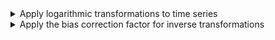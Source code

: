 <details>

<summary>Apply logarithmic transformations to time series</summary>
-   Apply a log-transformation to a multiplicative time series

</details>



<details>

<summary>Apply the bias correction factor for inverse transformations</summary>
-   State the bias correction procedure for log-transform estimates 
<!-- (eq 5.19) -->
-   Explain when to use the bias correction factor
-   Use the bias correction factor for a log-transform model
-   Forecast using the inverse-transform and bias correction of a log-transformed model

</details>






<!--
From Daniel: 

5.6.	Harmonic Seasonal Models
•	Motivate the use of the harmonic seasonal model
•	State the additive model with harmonic seasonal component
•	Explain the use of higher frequency harmonic components to model seasonal variation
5.6.2.	Simulation
•	Simulate a time series with harmonic seasonal components
5.6.3.	Fit to the simulated series
•	Use a t-ratio to decide the statistical significance of harmonic coefficient estimates
•	Use AIC to aid in model selection
•	Illustrate the limitations of AIC
5.6.4.	Harmonic model fitted to the temperature series
•	Fit the additive model with harmonic seasonal component to real-world data
•	Evaluate residuals using a correlogram and partial correlogram to ensure they meet the exogeneity assumption
•	Model residuals using an AR(p) model to meet the exogeneity assumption
5.7.	Logarithmic transformations
5.7.1.	Introduction
•	Explain when to use a log-transformation
5.7.2.	Example using the air passenger series
•	Estimate a harmonic seasonal model using GLS with a log-transformed series
5.8.	Non-linear model
5.8.1.	Introduction
•	Explain when to use non-linear models
•	Explain how to use logarithms to transform non-linear into linear functions
5.8.2.	Example of a simulated and fitted non-linear series
•	Simulate a time series with a non-linear exponential trend
•	Fit a non-linear exponential trend.
5.9.	Forecasting from regression
5.9.1.	Introduction
5.9.2.	Prediction in R
•	Use a log-transformation to multiplicative time series
•	Forecast using the inverse-transform and bias correction of a log-transformed model
5.10.	Inverse Transform and Bias Correction
5.10.1.	Log-normal residual errors
•	State the bias correction procedure for log-transform estimates (eq 5.19)
5.10.2.	Empirical correction factor for forecasting means
•	Explain when to use the bias correction factor
5.10.3.	Example using the air passenger data
•	Use the bias correction factor for a log-transform model

-->
